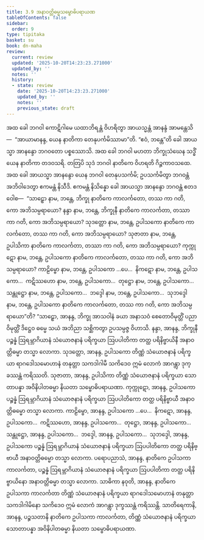 ```yaml
---
title: 3.9 အနာဝတ္တိဓမ္မသမ္ဗောဓိပရာယဏ
tableOfContents: false
sidebar:
  order: 9
type: tipitaka
basket: su
book: dn-maha
review:
  current: review
  updated: '2025-10-20T14:23:23.271000'
  updated_by: ''
  notes: ''
  history:
  - state: review
    date: '2025-10-20T14:23:23.271000'
    updated_by: ''
    notes: ''
    previous_state: draft
---
```



<DynamicBreadcrumb />


<ReviewStatus review={frontmatter.review} showDetails={true} />

<HypothesisAnnotation frontmatter={frontmatter} />

<Division number="156" book="dn-maha" e="ch" v="7" p="77">

<Paragraph number="330" book="dn-maha">
အထ ခေါ ဘဂဝါ ကောဋိဂါမေ ယထာဘိရန္တံ ဝိဟရိတွာ အာယသ္မန္တံ အာနန္ဒံ အာမန္တေသိ—  “အာယာမာနန္ဒ, ယေန နာတိကာ တေနုပင်္ကမိဿာမာ”တိ. “ဧဝံ, ဘန္တေ”တိ ခေါ အာယသ္မာ အာနန္ဒော ဘဂဝတော ပစ္စဿောသိ. အထ ခေါ ဘဂဝါ မဟတာ ဘိက္ခုသံဃေန သဒ္ဓိံ ယေန နာတိကာ တဒဝသရိ. တတြပိ သုဒံ ဘဂဝါ နာတိကေ ဝိဟရတိ ဂိဉ္ဇကာဝသထေ. အထ ခေါ အာယသ္မာ အာနန္ဒော ယေန ဘဂဝါ တေနုပသင်္ကမိ; ဥပသင်္ကမိတွာ ဘဂဝန္တံ အဘိဝါဒေတွာ ဧကမန္တံ နိသီဒိ. ဧကမန္တံ နိသိန္နော ခေါ အာယသ္မာ အာနန္ဒော ဘဂဝန္တံ ဧတဒဝေါစ—  “သာဠှော နာမ, ဘန္တေ, ဘိက္ခု နာတိကေ ကာလင်္ကတော, တဿ ကာ ဂတိ, ကော အဘိသမ္ပရာယော? နန္ဒာ နာမ, ဘန္တေ, ဘိက္ခုနီ နာတိကေ ကာလင်္ကတာ, တဿာ ကာ ဂတိ, ကော အဘိသမ္ပရာယော? သုဒတ္တော နာမ, ဘန္တေ, ဥပါသကော နာတိကေ ကာလင်္ကတော, တဿ ကာ ဂတိ, ကော အဘိသမ္ပရာယော? သုဇာတာ နာမ, ဘန္တေ, ဥပါသိကာ နာတိကေ ကာလင်္ကတာ, တဿာ ကာ ဂတိ, ကော အဘိသမ္ပရာယော? ကုက္ကုဋော နာမ, ဘန္တေ, ဥပါသကော နာတိကေ ကာလင်္ကတော, တဿ ကာ ဂတိ, ကော အဘိသမ္ပရာယော? ကာဠိမ္ဗော နာမ, ဘန္တေ, ဥပါသကော …ပေ…  နိကဋော နာမ, ဘန္တေ, ဥပါသကော…  ကဋိဿဟော နာမ, ဘန္တေ, ဥပါသကော…  တုဋ္ဌော နာမ, ဘန္တေ, ဥပါသကော…  သန္တုဋ္ဌော နာမ, ဘန္တေ, ဥပါသကော…  ဘဒ္ဒေါ နာမ, ဘန္တေ, ဥပါသကော…  သုဘဒ္ဒေါ နာမ, ဘန္တေ, ဥပါသကော နာတိကေ ကာလင်္ကတော, တဿ ကာ ဂတိ, ကော အဘိသမ္ပရာယော”တိ?
</Paragraph>

</Division>
<Division number="157" book="dn-maha" e="ch" v="7" p="78">

<Paragraph number="331" book="dn-maha">
“သာဠှော, အာနန္ဒ, ဘိက္ခု အာသဝါနံ ခယာ အနာသဝံ စေတောဝိမုတ္တိံ ပညာဝိမုတ္တိံ ဒိဋ္ဌေဝ ဓမ္မေ သယံ အဘိညာ သစ္ဆိကတွာ ဥပသမ္ပဇ္ဇ ဝိဟာသိ. နန္ဒာ, အာနန္ဒ, ဘိက္ခုနီ ပဉ္စန္နံ ဩရမ္ဘာဂိယာနံ သံယောဇနာနံ ပရိက္ခယာ ဩပပါတိကာ တတ္ထ ပရိနိဗ္ဗာယိနီ အနာဝတ္တိဓမ္မာ တသ္မာ လောကာ. သုဒတ္တော, အာနန္ဒ, ဥပါသကော တိဏ္ဏံ သံယောဇနာနံ ပရိက္ခယာ ရာဂဒေါသမောဟာနံ တနုတ္တာ သကဒါဂါမီ သကိဒေဝ ဣမံ လောကံ အာဂန္တွာ ဒုက္ခဿန္တံ ကရိဿတိ. သုဇာတာ, အာနန္ဒ, ဥပါသိကာ တိဏ္ဏံ သံယောဇနာနံ ပရိက္ခယာ သောတာပန္နာ အဝိနိပါတဓမ္မာ နိယတာ သမ္ဗောဓိပရာယဏာ. ကုက္ကုဋော, အာနန္ဒ, ဥပါသကော ပဉ္စန္နံ ဩရမ္ဘာဂိယာနံ သံယောဇနာနံ ပရိက္ခယာ ဩပပါတိကော တတ္ထ ပရိနိဗ္ဗာယီ အနာဝတ္တိဓမ္မော တသ္မာ လောကာ. ကာဠိမ္ဗော, အာနန္ဒ, ဥပါသကော …ပေ…  နိကဋော, အာနန္ဒ, ဥပါသကော…  ကဋိဿဟော, အာနန္ဒ, ဥပါသကော…  တုဋ္ဌော, အာနန္ဒ, ဥပါသကော…  သန္တုဋ္ဌော, အာနန္ဒ, ဥပါသကော…  ဘဒ္ဒေါ, အာနန္ဒ, ဥပါသကော…  သုဘဒ္ဒေါ, အာနန္ဒ, ဥပါသကော ပဉ္စန္နံ ဩရမ္ဘာဂိယာနံ သံယောဇနာနံ ပရိက္ခယာ ဩပပါတိကော တတ္ထ ပရိနိဗ္ဗာယီ အနာဝတ္တိဓမ္မော တသ္မာ လောကာ. ပရောပညာသံ, အာနန္ဒ, နာတိကေ ဥပါသကာ ကာလင်္ကတာ, ပဉ္စန္နံ ဩရမ္ဘာဂိယာနံ သံယောဇနာနံ ပရိက္ခယာ ဩပပါတိကာ တတ္ထ ပရိနိဗ္ဗာယိနော အနာဝတ္တိဓမ္မာ တသ္မာ လောကာ. သာဓိကာ နဝုတိ, အာနန္ဒ, နာတိကေ ဥပါသကာ ကာလင်္ကတာ တိဏ္ဏံ သံယောဇနာနံ ပရိက္ခယာ ရာဂဒေါသမောဟာနံ တနုတ္တာ သကဒါဂါမိနော သကိဒေဝ ဣမံ လောကံ အာဂန္တွာ ဒုက္ခဿန္တံ ကရိဿန္တိ. သာတိရေကာနိ, အာနန္ဒ, ပဉ္စသတာနိ နာတိကေ ဥပါသကာ ကာလင်္ကတာ, တိဏ္ဏံ သံယောဇနာနံ ပရိက္ခယာ သောတာပန္နာ အဝိနိပါတဓမ္မာ နိယတာ သမ္ဗောဓိပရာယဏာ.
</Paragraph>
</Division>